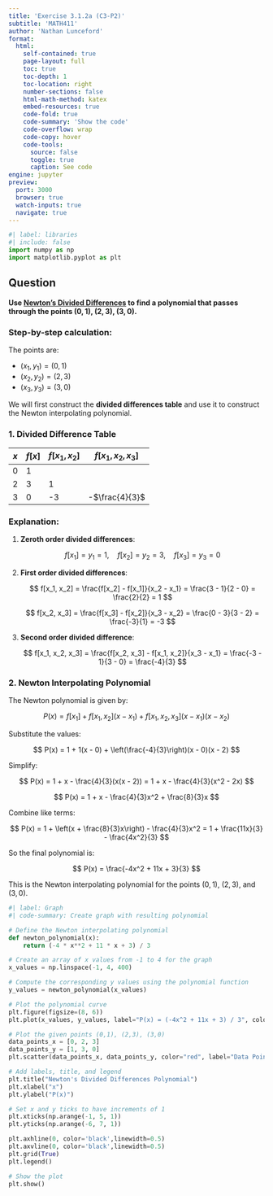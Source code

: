 ```yaml
---
title: 'Exercise 3.1.2a (C3-P2)'
subtitle: 'MATH411'
author: 'Nathan Lunceford'
format:
  html:
    self-contained: true
    page-layout: full
    toc: true
    toc-depth: 1
    toc-location: right
    number-sections: false
    html-math-method: katex
    embed-resources: true
    code-fold: true
    code-summary: 'Show the code'
    code-overflow: wrap
    code-copy: hover
    code-tools:
      source: false
      toggle: true
      caption: See code
engine: jupyter
preview:
  port: 3000
  browser: true
  watch-inputs: true
  navigate: true
---
```


```python
#| label: libraries
#| include: false
import numpy as np
import matplotlib.pyplot as plt
```

## **Question**

**Use [Newton's Divided Differences](../../notes/w02/newtons-divided-differences.html) to find a polynomial that passes through the points $(0, 1)$, $(2, 3)$, $(3, 0)$.**

### **Step-by-step calculation:**

The points are:

- $(x_1, y_1) = (0, 1)$
- $(x_2, y_2) = (2, 3)$
- $(x_3, y_3) = (3, 0)$

We will first construct the **divided differences table** and use it to construct the Newton interpolating polynomial.

### **1. Divided Difference Table**

| $x$ | $f[x]$ | $f[x_1, x_2]$ | $f[x_1, x_2, x_3]$ |
| --- | ------ | ------------- | ------------------ |
| 0   | 1      |               |                    |
| 2   | 3      | 1             |                    |
| 3   | 0      | -3            | -$\frac{4}{3}$     |

### **Explanation:**

1. **Zeroth order divided differences**:

   $$ f[x_1] = y_1 = 1, \quad f[x_2] = y_2 = 3, \quad f[x_3] = y_3 = 0 $$

2. **First order divided differences**:

   $$ f[x_1, x_2] = \frac{f[x_2] - f[x_1]}{x_2 - x_1} = \frac{3 - 1}{2 - 0} = \frac{2}{2} = 1 $$

   $$ f[x_2, x_3] = \frac{f[x_3] - f[x_2]}{x_3 - x_2} = \frac{0 - 3}{3 - 2} = \frac{-3}{1} = -3 $$

3. **Second order divided difference**:

   $$ f[x_1, x_2, x_3] = \frac{f[x_2, x_3] - f[x_1, x_2]}{x_3 - x_1} = \frac{-3 - 1}{3 - 0} = \frac{-4}{3} $$

### **2. Newton Interpolating Polynomial**

The Newton polynomial is given by:

$$
P(x) = f[x_1] + f[x_1, x_2](x - x_1) + f[x_1, x_2, x_3](x - x_1)(x - x_2)
$$

Substitute the values:

$$
P(x) = 1 + 1(x - 0) + \left(\frac{-4}{3}\right)(x - 0)(x - 2)
$$

Simplify:

$$
P(x) = 1 + x - \frac{4}{3}(x(x - 2)) = 1 + x - \frac{4}{3}(x^2 - 2x)
$$

$$
P(x) = 1 + x - \frac{4}{3}x^2 + \frac{8}{3}x
$$

Combine like terms:

$$
P(x) = 1 + \left(x + \frac{8}{3}x\right) - \frac{4}{3}x^2 = 1 + \frac{11x}{3} - \frac{4x^2}{3}
$$

So the final polynomial is:

$$
P(x) = \frac{-4x^2 + 11x + 3}{3}
$$

This is the Newton interpolating polynomial for the points $(0, 1)$, $(2, 3)$, and $(3, 0)$.

```python
#| label: Graph
#| code-summary: Create graph with resulting polynomial

# Define the Newton interpolating polynomial
def newton_polynomial(x):
    return (-4 * x**2 + 11 * x + 3) / 3

# Create an array of x values from -1 to 4 for the graph
x_values = np.linspace(-1, 4, 400)

# Compute the corresponding y values using the polynomial function
y_values = newton_polynomial(x_values)

# Plot the polynomial curve
plt.figure(figsize=(8, 6))
plt.plot(x_values, y_values, label="P(x) = (-4x^2 + 11x + 3) / 3", color="blue")

# Plot the given points (0,1), (2,3), (3,0)
data_points_x = [0, 2, 3]
data_points_y = [1, 3, 0]
plt.scatter(data_points_x, data_points_y, color="red", label="Data Points", zorder=5)

# Add labels, title, and legend
plt.title("Newton's Divided Differences Polynomial")
plt.xlabel("x")
plt.ylabel("P(x)")

# Set x and y ticks to have increments of 1
plt.xticks(np.arange(-1, 5, 1))
plt.yticks(np.arange(-6, 7, 1))

plt.axhline(0, color='black',linewidth=0.5)
plt.axvline(0, color='black',linewidth=0.5)
plt.grid(True)
plt.legend()

# Show the plot
plt.show()

```
